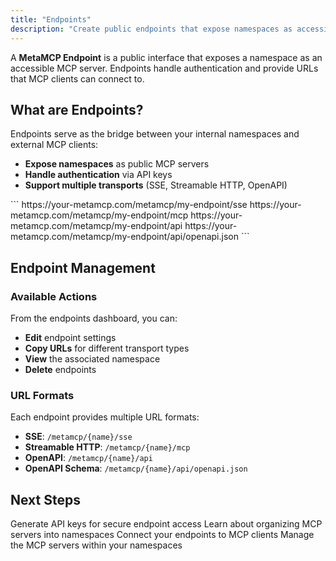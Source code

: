 ```yaml
---
title: "Endpoints"
description: "Create public endpoints that expose namespaces as accessible MCP servers"
---
```


A **MetaMCP Endpoint** is a public interface that exposes a namespace as an accessible MCP server. Endpoints handle authentication and provide URLs that MCP clients can connect to.

## What are Endpoints?

Endpoints serve as the bridge between your internal namespaces and external MCP clients:

- **Expose namespaces** as public MCP servers
- **Handle authentication** via API keys
- **Support multiple transports** (SSE, Streamable HTTP, OpenAPI)

<Card title="Example Endpoint URLs" icon="link">
```
https://your-metamcp.com/metamcp/my-endpoint/sse
https://your-metamcp.com/metamcp/my-endpoint/mcp
https://your-metamcp.com/metamcp/my-endpoint/api
https://your-metamcp.com/metamcp/my-endpoint/api/openapi.json
```
</Card>

## Endpoint Management

### Available Actions

From the endpoints dashboard, you can:

- **Edit** endpoint settings
- **Copy URLs** for different transport types
- **View** the associated namespace
- **Delete** endpoints

### URL Formats

Each endpoint provides multiple URL formats:

- **SSE**: `/metamcp/{name}/sse`
- **Streamable HTTP**: `/metamcp/{name}/mcp`
- **OpenAPI**: `/metamcp/{name}/api`
- **OpenAPI Schema**: `/metamcp/{name}/api/openapi.json`

## Next Steps

<CardGroup cols={2}>
  <Card title="API Keys" icon="key" href="/api-keys">
    Generate API keys for secure endpoint access
  </Card>
  
  <Card title="Namespaces" icon="package" href="/namespaces">
    Learn about organizing MCP servers into namespaces
  </Card>
  
  <Card title="Integration Guides" icon="plug" href="/integrations/cursor">
    Connect your endpoints to MCP clients
  </Card>
  
  <Card title="MCP Servers" icon="server" href="/mcp-servers">
    Manage the MCP servers within your namespaces
  </Card>
</CardGroup> 
